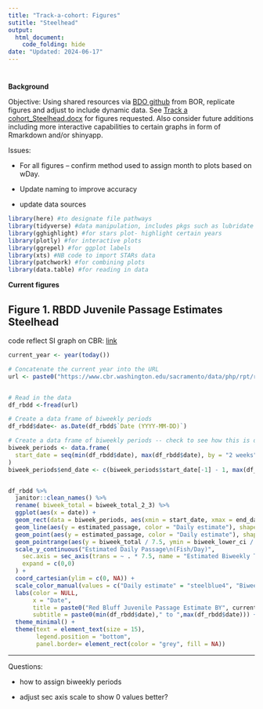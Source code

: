 ```yaml
---
title: "Track-a-cohort: Figures"
sutitle: "Steelhead"
output: 
  html_document:
    code_folding: hide
date: "Updated: 2024-06-17"
---
```



#  {.tabset}

**Background**

Objective: Using shared resources via [BDO github](https://github.com/BDO-Science/track-a-cohort) from BOR, replicate figures and adjust to include dynamic data. See 
[Track a cohort_Steelhead.docx](https://github.com/BDO-Science/track-a-cohort/blob/main/SH_Cohort/Track%20a%20Cohort_Steelhead.docx) for figures requested. Also consider future additions including more interactive capabilities to certain graphs in form of Rmarkdown and/or shinyapp.

Issues: 

- For all figures -- confirm method used to assign month to plots based on wDay. 

- Update naming to improve accuracy

- update data sources

```r
library(here) #to designate file pathways
library(tidyverse) #data manipulation, includes pkgs such as lubridate and ggplot
library(gghighlight) #for stars plot- highlight certain years
library(plotly) #for interactive plots
library(ggrepel) #for ggplot labels
library(xts) #NB code to import STARs data
library(patchwork) #for combining plots
library(data.table) #for reading in data
```


**Current figures**


## Figure 1. RBDD Juvenile Passage Estimates Steelhead

code reflect SI graph on CBR: 
[link](https://www.cbr.washington.edu/sacramento/tmp/redbluffdaily_1718663049_105.html)

```r
current_year <- year(today())

# Concatenate the current year into the URL
url <- paste0("https://www.cbr.washington.edu/sacramento/data/php/rpt/redbluff_graph.php?sc=1&outputFormat=csv&byear=",current_year,"&species=Steelhead%3ANA&addData=biweek")


# Read in the data
df_rbdd <-fread(url)

```


```r


# Create a data frame of biweekly periods
df_rbdd$date<- as.Date(df_rbdd$`Date (YYYY-MM-DD)`)

# Create a data frame of biweekly periods -- check to see how this is designated by SI
biweek_periods <- data.frame(
  start_date = seq(min(df_rbdd$date), max(df_rbdd$date), by = "2 weeks")
)
biweek_periods$end_date <- c(biweek_periods$start_date[-1] - 1, max(df_rbdd$date))


df_rbdd %>%
  janitor::clean_names() %>% 
  rename( biweek_total = biweek_total_2_3) %>%
  ggplot(aes(x = date)) +
  geom_rect(data = biweek_periods, aes(xmin = start_date, xmax = end_date, ymin = -Inf, ymax = Inf), fill = "grey80",alpha =.1, inherit.aes = FALSE) +
  geom_line(aes(y = estimated_passage, color = "Daily estimate"), shape = 21) +
  geom_point(aes(y = estimated_passage, color = "Daily estimate"), shape = 21) +
  geom_pointrange(aes(y = biweek_total / 7.5, ymin = biweek_lower_ci / 7.5, ymax = biweek_upper_ci / 7.5, color = "Biweekly with 90% CI"), shape = 17, linewidth = .5) +
  scale_y_continuous("Estimated Daily Passage\n(Fish/Day)",
    sec.axis = sec_axis(trans = ~ . * 7.5, name = "Estimated Biweekly Total\n(Fish/Biweek)"), 
    expand = c(0,0)
  ) +
  coord_cartesian(ylim = c(0, NA)) +
  scale_color_manual(values = c("Daily estimate" = "steelblue4", "Biweekly with 90% CI" = "purple")) +
  labs(color = NULL, 
       x = "Date", 
       title = paste0("Red Bluff Juvenile Passage Estimate BY", current_year, " Steelhead"), 
       subtitle = paste0(min(df_rbdd$date)," to ",max(df_rbdd$date))) + 
  theme_minimal() + 
  theme(text = element_text(size = 15),
        legend.position = "bottom",
        panel.border= element_rect(color = "grey", fill = NA))

```

--- 

Questions: 

- how to assign biweekly periods

- adjust sec axis scale to show 0 values better?


